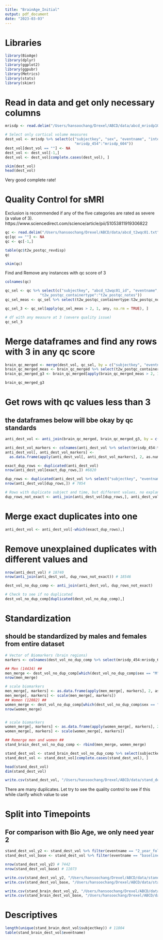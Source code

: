 ```yaml
---
title: "BrainAge_Initial"
output: pdf_document
date: "2023-03-03"
---
```


# Libraries
```r
library(BioAge)
library(dplyr)
library(ggplot2)
library(ggpubr)
library(Metrics)
library(stats)
library(skimr)
```




# Read in data and get only necessary columns
```r
mrisdp <- read.delim("/Users/hansoochang/Drexel/ABCD/data/abcd_mrisdp10201.txt")

# Select only cortical volume measures
dest_vol <- mrisdp %>% select(c("subjectkey", "sex", "eventname", "interview_age",
                                "mrisdp_454":"mrisdp_604"))
dest_vol[dest_vol == ""] <- NA
dest_vol <- dest_vol[-1,]
dest_vol <- dest_vol[complete.cases(dest_vol), ]

skim(dest_vol)
head(dest_vol)
```
Very good complete rate!

# Quality Control for sMRI
Exclusion is recommended if any of the five categories are rated as severe (a value of 3).
https://www.sciencedirect.com/science/article/pii/S1053811919306822

```r
qc <- read.delim("/Users/hansoochang/Drexel/ABCD/data/abcd_t2wqc01.txt")
qc[qc == ""] <- NA
qc <- qc[-1,]

table(qc$t2w_postqc_revdisp)
qc

skim(qc)
```

Find and Remove any instances with qc score of 3
```r
colnames(qc)

qc_sel <- qc %>% select(c("subjectkey", "abcd_t2wqc01_id", "eventname", 
                "t2w_postqc_containertype":"t2w_postqc_notes"))
qc_sel_meas <- qc_sel %>% select(t2w_postqc_containertype:t2w_postqc_notes)

qc_sel_3 <- qc_sel[apply(qc_sel_meas > 2, 1, any, na.rm = TRUE), ]

# df with any measure at 3 (severe quality issue)
qc_sel_3


```

# Merge dataframes and find any rows with 3 in any qc score
```r
brain_qc_merged <- merge(dest_vol, qc_sel, by = c("subjectkey", "eventname"))
brain_qc_merged_meas <- brain_qc_merged %>% select(t2w_postqc_containertype:t2w_postqc_notes)
brain_qc_merged_g3 <- brain_qc_merged[apply(brain_qc_merged_meas > 2, 1, any, na.rm = TRUE), ]

brain_qc_merged_g3
```

# Get rows with qc values less than 3
## the dataframes below will bbe okay by qc standards
```r
anti_dest_vol <- anti_join(brain_qc_merged, brain_qc_merged_g3, by = c("subjectkey", "eventname"))

anti_dest_vol_markers <- colnames(anti_dest_vol %>% select(mrisdp_454:t2w_postqc_artifact))
anti_dest_vol[, anti_dest_vol_markers] <- 
  as.data.frame(apply(anti_dest_vol[, anti_dest_vol_markers], 2, as.numeric))

exact_dup_rows <- duplicated(anti_dest_vol)
nrow(anti_dest_vol[exact_dup_rows,]) #6820

dup_rows <- duplicated(anti_dest_vol %>% select("subjectkey", "eventname"))
nrow(anti_dest_vol[dup_rows,]) # 7054

# Rows with duplicate subject and time, but different values, no explanation
dup_rows_not_exact <- anti_join(anti_dest_vol[dup_rows,], anti_dest_vol[exact_dup_rows,])
```

# Merge exact duplicates into one
```r
anti_dest_vol <- anti_dest_vol[-which(exact_dup_rows),]

```

# Remove unexplained duplicates with different values and
```r
nrow(anti_dest_vol) # 18740
nrow(anti_join(anti_dest_vol, dup_rows_not_exact)) # 18546

dest_vol_no_dup_comp <- anti_join(anti_dest_vol, dup_rows_not_exact)

# Check to see if no duplicated
dest_vol_no_dup_comp[duplicated(dest_vol_no_dup_comp),]
```


# Standardization
## should be standardized by males and females from entire dataset
```r
# Vector of Biomarkers (brain regions)
markers <- colnames(dest_vol_no_dup_comp %>% select(mrisdp_454:mrisdp_604))

## Men (14434) ##
men_merge <- dest_vol_no_dup_comp[which(dest_vol_no_dup_comp$sex == "M"),]
nrow(men_merge) 

# scale biomarkers
men_merge[, markers] <- as.data.frame(apply(men_merge[, markers], 2, as.numeric))
men_merge[, markers] <- scale(men_merge[, markers])
## Women (12882) ##
women_merge <- dest_vol_no_dup_comp[which(dest_vol_no_dup_comp$sex == "F"),]
nrow(women_merge) 


# scale biomarkers
women_merge[, markers] <- as.data.frame(apply(women_merge[, markers], 2, as.numeric))
women_merge[, markers] <- scale(women_merge[, markers])

## Remerge men and women ##
stand_brain_dest_vol_no_dup_comp <- rbind(men_merge, women_merge)

stand_dest_vol <- stand_brain_dest_vol_no_dup_comp %>% select(subjectkey:mrisdp_604)
stand_dest_vol <- stand_dest_vol[complete.cases(stand_dest_vol), ]

head(stand_dest_vol)
dim(stand_dest_vol)

write.csv(stand_dest_vol, "/Users/hansoochang/Drexel/ABCD/data/stand_dest_vol.csv")
```

There are many duplicates. Let try to see the quality control to see if this while clarify which value to use



# Split into Timepoints
## For comparison with Bio Age, we only need year 2
```r
stand_dest_vol_y2 <- stand_dest_vol %>% filter(eventname == "2_year_follow_up_y_arm_1")
stand_dest_vol_base <- stand_dest_vol %>% filter(eventname == "baseline_year_1_arm_1")

nrow(stand_dest_vol_y2) # 7442
nrow(stand_dest_vol_base) # 11073

write.csv(stand_dest_vol_y2, "/Users/hansoochang/Drexel/ABCD/data/stand_dest_vol_y2.csv")
write.csv(stand_dest_vol_base, "/Users/hansoochang/Drexel/ABCD/data/stand_dest_vol_base.csv")
```





```r
write.csv(stand_brain_dest_vol_y2, "/Users/hansoochang/Drexel/ABCD/data/stand_brain_dest_vol_y2.csv")
write.csv(stand_brain_dest_vol_base, "/Users/hansoochang/Drexel/ABCD/data/stand_brain_dest_vol_base.csv")
```





# Descriptives
```r
length(unique(stand_brain_dest_vol$subjectkey)) # 11804
table(stand_brain_dest_vol$eventname)


```





